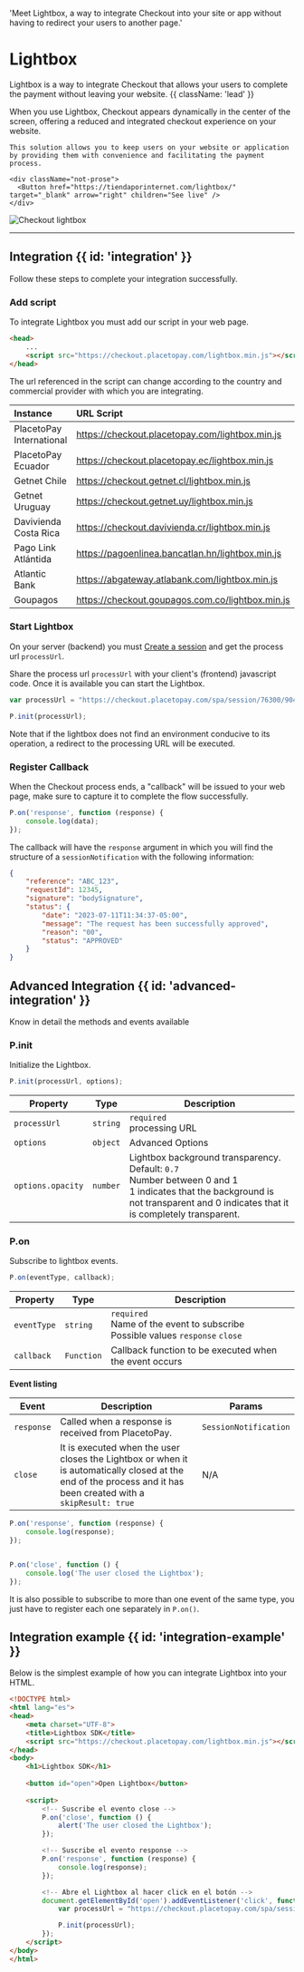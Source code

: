   'Meet Lightbox, a way to integrate Checkout into your site or app without having to redirect your users to another page.'

# Lightbox

Lightbox is a way to integrate Checkout that allows your users to complete the payment without leaving your website. {{ className: 'lead' }}

<div className="flex flex-col-reverse xl:flex-row items-center xl:max-w-none">
  <div className="flex-1 items-center">
    When you use Lightbox, Checkout appears dynamically in the center of the screen, offering a reduced and integrated checkout experience on your website.
    
    This solution allows you to keep users on your website or application by providing them with convenience and facilitating the payment process.

    <div className="not-prose">
      <Button href="https://tiendaporinternet.com/lightbox/" target="_blank" arrow="right" children="See live" />
    </div>
  </div>
  <div className="max-w-md sm:ml-10 sm:mr-6">
    <img src="/Checkout_lightbox_2.webp" alt="Checkout lightbox" className="shadow rounded-md my-0"/>
  </div>
</div>

---

## Integration {{ id: 'integration' }}

Follow these steps to complete your integration successfully.

### Add script

To integrate Lightbox you must add our script in your web page.

```html
<head>
	...
    <script src="https://checkout.placetopay.com/lightbox.min.js"></script>
</head>
```

The url referenced in the script can change according to the country and commercial provider with which you are integrating.

| Instance | URL Script |
| :--- | :--- |
| PlacetoPay International | https://checkout.placetopay.com/lightbox.min.js |
| PlacetoPay Ecuador | https://checkout.placetopay.ec/lightbox.min.js |
| Getnet Chile | https://checkout.getnet.cl/lightbox.min.js |
| Getnet Uruguay | https://checkout.getnet.uy/lightbox.min.js |
| Davivienda Costa Rica | https://checkout.davivienda.cr/lightbox.min.js |
| Pago Link Atlántida | https://pagoenlinea.bancatlan.hn/lightbox.min.js |
| Atlantic Bank | https://abgateway.atlabank.com/lightbox.min.js |
| Goupagos | https://checkout.goupagos.com.co/lightbox.min.js |


### Start Lightbox

On your server (backend) you must [Create a session](/checkout/api-reference/session#crear-una-sesion) and get the process url `processUrl`.

Share the process url `processUrl` with your client's (frontend) javascript code. Once it is available you can start the Lightbox.
```javascript
var processUrl = "https://checkout.placetopay.com/spa/session/76300/90443d4926a2...";

P.init(processUrl);
```

<Note>
Note that if the lightbox does not find an environment conducive to its operation, a redirect to the processing URL will be executed.
</Note>

### Register Callback

When the Checkout process ends, a "callback" will be issued to your web page, make sure to capture it to complete the flow successfully.

```javascript
P.on('response', function (response) {
	console.log(data);
});
```

The callback will have the `response` argument in which you will find the structure of a `sessionNotification` with the following information:

```json {{ 'title': 'SessionNotification' }}
{
	"reference": "ABC_123",
	"requestId": 12345,
	"signature": "bodySignature",
	"status": { 
		"date": "2023-07-11T11:34:37-05:00",
		"message": "The request has been successfully approved",
		"reason": "00",
		"status": "APPROVED"
	} 
}
```

## Advanced Integration {{ id: 'advanced-integration' }}

Know in detail the methods and events available

### P.init

Initialize the Lightbox.

```javascript
P.init(processUrl, options);
```

| Property | Type | Description |
| --- | --- | --- |
| `processUrl` | `string` | `required` <br/> processing URL |
| `options` |  `object` | Advanced Options |
| `options.opacity` | `number` | Lightbox background transparency. <br/> Default: `0.7` <br/> Number between 0 and 1 <br/> 1 indicates that the background is not transparent and 0 indicates that it is completely transparent. |

### P.on

Subscribe to lightbox events.

```javascript
P.on(eventType, callback);
```

| Property | Type | Description |
| --- | --- | --- |
| `eventType` | `string` | `required` <br/> Name of the event to subscribe <br/> Possible values `response` `close` |
| `callback` |  `Function` | Callback function to be executed when the event occurs |


**Event listing**

| Event | Description | Params |
| --- | --- | --- |
| `response` | Called when a response is received from PlacetoPay. | `SessionNotification` |
| `close` | It is executed when the user closes the Lightbox or when it is automatically closed at the end of the process and it has been created with a `skipResult: true` | N/A |


```javascript
P.on('response', function (response) {
	console.log(response);
});


P.on('close', function () {
	console.log('The user closed the Lightbox');
});
```

It is also possible to subscribe to more than one event of the same type, you just have to register each one separately in `P.on()`.


## Integration example {{ id: 'integration-example' }}

Below is the simplest example of how you can integrate Lightbox into your HTML.
```html
<!DOCTYPE html>
<html lang="es">
<head>
	<meta charset="UTF-8">
	<title>Lightbox SDK</title>
	<script src="https://checkout.placetopay.com/lightbox.min.js"></script>
</head>
<body>
	<h1>Lightbox SDK</h1>
	
	<button id="open">Open Lightbox</button>
	
	<script>
		<!-- Suscribe el evento close -->
		P.on('close', function () {
			alert('The user closed the Lightbox');
		});

		<!-- Suscribe el evento response -->
		P.on('response', function (response) {
			console.log(response);
		});

		<!-- Abre el Lightbox al hacer click en el botón -->
		document.getElementById('open').addEventListener('click', function () {
			var processUrl = "https://checkout.placetopay.com/spa/session/123456/1234567890abc1234567890abc12345";

			P.init(processUrl);
		});
	</script>
</body>
</html>
```
